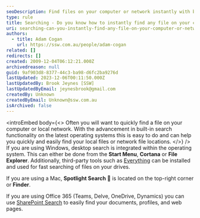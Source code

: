 ```yaml
---
seoDescription: Find files on your computer or network instantly with built-in search functionality and third-party tools.
type: rule
title: Searching - Do you know how to instantly find any file on your computer or network?
uri: searching-can-you-instantly-find-any-file-on-your-computer-or-network
authors:
  - title: Adam Cogan
    url: https://ssw.com.au/people/adam-cogan
related: []
redirects: []
created: 2009-12-04T06:12:21.000Z
archivedreason: null
guid: 9af903d8-8377-44c3-ba98-d6fc2ba9276d
lastUpdated: 2023-12-06T00:11:50.000Z
lastUpdatedBy: Brook Jeynes [SSW]
lastUpdatedByEmail: jeynesbrook@gmail.com
createdBy: Unknown
createdByEmail: Unknown@ssw.com.au
isArchived: false
---
```


<introEmbed
  body={<>
Often you will want to quickly find a file on your computer or local network. With the advancement in built-in search functionality on the latest operating systems this is easy to do and can help you quickly and easily find your local files or network file locations.
  </>}
/>
If you are using Windows, desktop search is integrated within the operating system. This can either be done from the **Start Menu**, **Cortana** or **File Explorer**. Additionally, third-party tools such as [Everything](https://www.voidtools.com/) can be installed and used for fast searching of files on your drives.

If you are using a Mac, **Spotlight Search** 🔎 is located on the top-right corner or **Finder**.

If you are using Office 365 (Teams, Delve, OneDrive, Dynamics) you can use [SharePoint Search](/do-you-know-what-are-the-sharepoint-features-our-customers-love) to easily find your documents, profiles, and web pages.
